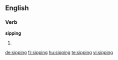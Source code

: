 ==English==

===Verb===
'''sipping'''

# {{present participle of|sip}}

[[de:sipping]]
[[fr:sipping]]
[[hu:sipping]]
[[te:sipping]]
[[vi:sipping]]